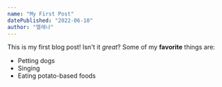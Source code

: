 ```yaml
---
name: "My First Post"
datePublished: "2022-06-10"
author: "엘레나"
---
```


This is my first blog post! Isn't it _great_?
Some of my **favorite** things are:

- Petting dogs
- Singing
- Eating potato-based foods
